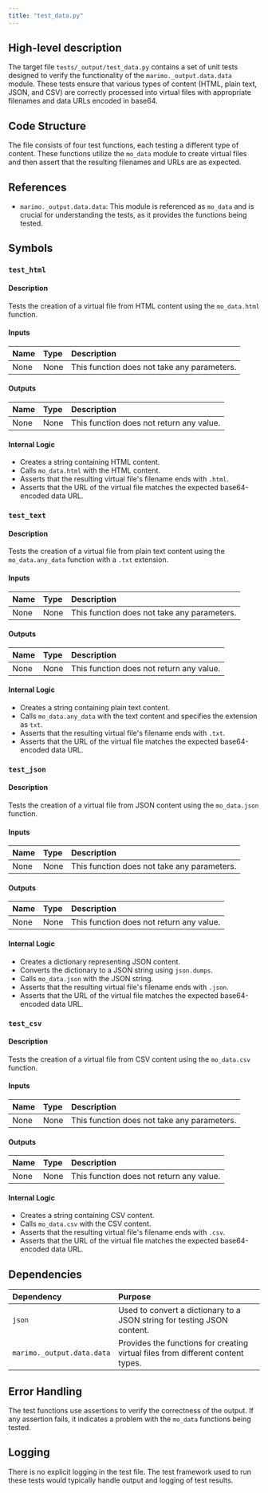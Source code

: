 ```yaml
---
title: "test_data.py"
---
```


## High-level description

The target file `tests/_output/test_data.py` contains a set of unit tests designed to verify the functionality of the `marimo._output.data.data` module. These tests ensure that various types of content (HTML, plain text, JSON, and CSV) are correctly processed into virtual files with appropriate filenames and data URLs encoded in base64.

## Code Structure

The file consists of four test functions, each testing a different type of content. These functions utilize the `mo_data` module to create virtual files and then assert that the resulting filenames and URLs are as expected.

## References

- `marimo._output.data.data`: This module is referenced as `mo_data` and is crucial for understanding the tests, as it provides the functions being tested.

## Symbols

### `test_html`
#### Description
Tests the creation of a virtual file from HTML content using the `mo_data.html` function.

#### Inputs
| Name | Type | Description |
|:-----|:-----|:------------|
| None | None | This function does not take any parameters. |

#### Outputs
| Name | Type | Description |
|:-----|:-----|:------------|
| None | None | This function does not return any value. |

#### Internal Logic
- Creates a string containing HTML content.
- Calls `mo_data.html` with the HTML content.
- Asserts that the resulting virtual file's filename ends with `.html`.
- Asserts that the URL of the virtual file matches the expected base64-encoded data URL.

### `test_text`
#### Description
Tests the creation of a virtual file from plain text content using the `mo_data.any_data` function with a `.txt` extension.

#### Inputs
| Name | Type | Description |
|:-----|:-----|:------------|
| None | None | This function does not take any parameters. |

#### Outputs
| Name | Type | Description |
|:-----|:-----|:------------|
| None | None | This function does not return any value. |

#### Internal Logic
- Creates a string containing plain text content.
- Calls `mo_data.any_data` with the text content and specifies the extension as `txt`.
- Asserts that the resulting virtual file's filename ends with `.txt`.
- Asserts that the URL of the virtual file matches the expected base64-encoded data URL.

### `test_json`
#### Description
Tests the creation of a virtual file from JSON content using the `mo_data.json` function.

#### Inputs
| Name | Type | Description |
|:-----|:-----|:------------|
| None | None | This function does not take any parameters. |

#### Outputs
| Name | Type | Description |
|:-----|:-----|:------------|
| None | None | This function does not return any value. |

#### Internal Logic
- Creates a dictionary representing JSON content.
- Converts the dictionary to a JSON string using `json.dumps`.
- Calls `mo_data.json` with the JSON string.
- Asserts that the resulting virtual file's filename ends with `.json`.
- Asserts that the URL of the virtual file matches the expected base64-encoded data URL.

### `test_csv`
#### Description
Tests the creation of a virtual file from CSV content using the `mo_data.csv` function.

#### Inputs
| Name | Type | Description |
|:-----|:-----|:------------|
| None | None | This function does not take any parameters. |

#### Outputs
| Name | Type | Description |
|:-----|:-----|:------------|
| None | None | This function does not return any value. |

#### Internal Logic
- Creates a string containing CSV content.
- Calls `mo_data.csv` with the CSV content.
- Asserts that the resulting virtual file's filename ends with `.csv`.
- Asserts that the URL of the virtual file matches the expected base64-encoded data URL.

## Dependencies

| Dependency | Purpose |
|:-----------|:--------|
| `json` | Used to convert a dictionary to a JSON string for testing JSON content. |
| `marimo._output.data.data` | Provides the functions for creating virtual files from different content types. |

## Error Handling

The test functions use assertions to verify the correctness of the output. If any assertion fails, it indicates a problem with the `mo_data` functions being tested.

## Logging

There is no explicit logging in the test file. The test framework used to run these tests would typically handle output and logging of test results.